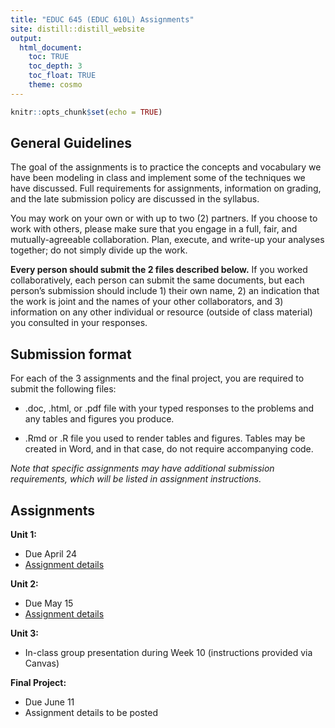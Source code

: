 ```yaml
---
title: "EDUC 645 (EDUC 610L) Assignments"
site: distill::distill_website
output:
  html_document:
    toc: TRUE
    toc_depth: 3
    toc_float: TRUE
    theme: cosmo
---
```


```r
knitr::opts_chunk$set(echo = TRUE)
```

## General Guidelines

The goal of the assignments is to practice the concepts and vocabulary we have been modeling in class and implement some of the techniques we have discussed. Full requirements for assignments, information on grading, and the late submission policy are discussed in the syllabus.

You may work on your own or with up to two (2) partners. If you choose to work with others, please make sure that you engage in a full, fair, and mutually-agreeable collaboration. Plan, execute, and write-up your analyses together; do not simply divide up the work. 

**Every person should submit the 2 files described below.** If you worked collaboratively, each person can submit the same documents, but each person's submission should include 1) their own name, 2) an indication that the work is joint and the names of your other collaborators, and 3) information on any other individual or resource (outside of class material) you consulted in your responses. 

## Submission format

For each of the 3 assignments and the final project, you are required to submit the following files:  

 - .doc, .html, or .pdf file with your typed responses to the problems and any tables and figures you produce. 
   
 - .Rmd or .R file you used to render tables and figures. Tables may be created in Word, and in that case, do not require accompanying code. 

*Note that specific assignments may have additional submission requirements, which will be listed in assignment instructions.*

## Assignments

**Unit 1:**

 * Due April 24
 * [Assignment details](./assignments/assignment01_Sp25.html)

**Unit 2:**

 * Due May 15
 * [Assignment details](./assignments/assignment02_Sp25.html)

**Unit 3:**

 * In-class group presentation during Week 10 (instructions provided via Canvas)

**Final Project:**

 * Due June 11
 * Assignment details to be posted




